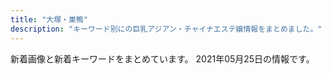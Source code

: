 ```yaml
---
title: "大塚・巣鴨"
description: "キーワード別にの巨乳アジアン・チャイナエステ嬢情報をまとめました。"
---
```


新着画像と新着キーワードをまとめています。
2021年05月25日の情報です。

<DmmAffiliateIns />
<KeywordTable
  shops={
    [
    {
        "img_links": [
            "http://arm-es.com/media/sites/13/2021/02/1612941410-5.jpg",
            "http://arm-es.com/media/sites/13/2021/02/1613544003-c19.jpg",
            "http://arm-es.com/media/sites/13/2021/03/1616658266-9AFA83A6-DA81-4A53-8BB7-573D97A63C23.jpeg",
            "http://arm-es.com/media/sites/13/2021/04/1620398909-1.jpg",
            "http://arm-es.com/media/sites/13/elementor/thumbs/1612941267-3-p2nc2n5t7zewrticxz9ywzit7kvvofo0z361k1m1ls.jpg",
            "http://arm-es.com/media/sites/13/elementor/thumbs/1612941284-4-p2nc3352g60s96v5co6mldhnb4p4bafgpa9apqyco0.jpg",
            "http://arm-es.com/media/sites/13/2021/03/1616658265-717B549D-EE02-4F25-9DF3-43649AB2785F.jpeg",
            "http://arm-es.com/media/sites/13/elementor/thumbs/1612941284-4-p2nc3351h2zivgvaybr7738yehmz4pgnh5hle19ku0.jpg",
            "http://arm-es.com/media/sites/13/elementor/thumbs/1614830040-A4F263E2-84CF-4064-849B-5F1D3A8962B7-p3pdykoker7f35d9jk8yis75bexrtphuaa8gl2e10g.jpeg",
            "http://arm-es.com/media/sites/13/elementor/thumbs/1612941250-2-p2nc276j0prrwq5q4xxvubba7e0huzxs0rb32mkypk.jpg",
            "http://arm-es.com/media/sites/13/2021/02/r2-1.jpg",
            "http://arm-es.com/media/sites/13/elementor/thumbs/1615907550-DE5AD401-0C44-4EC3-AB52-CB94A75B4D20-p4b3gedphkahsbf1rk9reb6hl6w950twbseooo34ps.jpeg",
            "http://arm-es.com/media/sites/13/2021/02/1612776477-top.jpg",
            "http://arm-es.com/media/sites/13/elementor/thumbs/1612941234-1-p2nc1s54yg8g4orez3va4pcllv4rmf8vutn0pww1b4.jpg",
            "http://arm-es.com/media/sites/13/elementor/thumbs/1620398909-1-p6tkxy0ltzgi90uyzgw6t8z0s28e1bsp25cklhd2g0.jpg",
            "http://arm-es.com/media/sites/13/elementor/thumbs/1612941410-5-p2nc6dkpe7hnic39qqy6x9d191f82kitxforuwdz20.jpg",
            "http://arm-es.com/media/sites/13/elementor/thumbs/1612941358-6-p2nc50p3itmqqm29o5tlblp2d044yb4sepriwieg1k.jpg",
            "http://arm-es.com/media/sites/13/elementor/thumbs/1612941267-3-p2nc2n5s8wdne3iijmujipa4axtqhup7qyec8bx9rs.jpg",
            "http://arm-es.com/media/sites/13/elementor/thumbs/1612941234-1-p2nc1s53zd76qyrkkrfuqf3wp82mfua2movbe779h4.jpg",
            "http://arm-es.com/media/sites/13/elementor/thumbs/1619432795-1-p6a48o8wfryoxtz2upg7drb5sqdut37uwnb0df4h40.jpg",
            "http://arm-es.com/media/sites/13/elementor/thumbs/1612941250-2-p2nc276jzst1ag5kjadb8ljz412n1kwl8w2sec9qjk.jpg",
            "http://arm-es.com/media/sites/13/2021/02/r1-1.jpg",
            "http://arm-es.com/media/sites/13/elementor/thumbs/1613538765-F562FBE7-D9D5-4A85-97B7-94AF100F9870-p2zdfc5no7l6u0mpugrrh7estz1rfzcbvcszv6b2cg.jpeg",
            "http://arm-es.com/media/sites/13/2021/02/1612779406-flash1.jpg",
            "http://arm-es.com/media/sites/13/2021/02/1612779404-flash.jpg"
        ],
        "url": "http://arm-es.com/",
        "keywords": {},
        "station": "JR\u99d2\u8fbc\u99c5\u6771\u53e3",
        "name": "\u30de\u30b7\u30e5\u30de\u30ed"
    },
    {
        "img_links": [],
        "name": "\u7652\u3057\u306e\u68ee",
        "url": "http://iyashinomori.oks.bz/",
        "keywords": {},
        "station": "JR\u99d2\u8fbc\u99c5\u5357\u53e3"
    },
    {
        "name": "\u3046\u3055\u304e",
        "img_links": [],
        "keywords": {},
        "station": "JR\u99d2\u8fbc\u99c5\u5317\u53e3",
        "url": "http://koukou.ests.co/"
    },
    {
        "keywords": {
            "86": 24,
            "C": 24,
            "83": 12,
            "D": 36,
            "84": 12,
            "87": 12
        },
        "url": "http://relaxation.ebb.jp/",
        "station": "JR\u99d2\u8fbc\u99c5\u5317\u53e3",
        "name": "\u7652\u51e6\uff5e\u30e6\u30c9\u30b3\u30ed\uff5e",
        "img_links": [
            "http://relaxation.ebb.jp/dozdLZQPkhPUwC2.png",
            "http://relaxation.ebb.jp/vis_theptframe.png",
            "http://relaxation.ebb.jp/2/uploadimg/1614080617.jpg",
            "http://relaxation.ebb.jp/2/uploadimg/1614080305.jpg",
            "http://relaxation.ebb.jp/2/uploadimg/1614080268.jpg",
            "http://relaxation.ebb.jp/int1.jpg",
            "http://relaxation.ebb.jp/2/uploadimg/1614080587.jpg",
            "http://relaxation.ebb.jp/2/uploadimg/1621840799.jpg",
            "http://relaxation.ebb.jp/int2.jpg",
            "http://relaxation.ebb.jp/2/uploadimg/1614080603.jpg",
            "http://relaxation.ebb.jp/2/uploadimg/1614080597.jpg",
            "http://relaxation.ebb.jp/int3.jpg",
            "http://relaxation.ebb.jp/2/uploadimg/1614080688.jpg",
            "http://relaxation.ebb.jp/2/uploadimg/1614080543.jpg",
            "http://relaxation.ebb.jp/2/uploadimg/1614080675.jpg",
            "http://relaxation.ebb.jp/2/uploadimg/1615986161.jpg",
            "http://relaxation.ebb.jp/2/uploadimg/1614080297.jpg"
        ]
    },
    {
        "url": "http://rinpa-awa.info/",
        "station": "JR\u5927\u585a\u99c5\u5317\u53e3",
        "img_links": [],
        "keywords": {},
        "name": "\u99a8-\u304b\u304a\u308a-"
    },
    {
        "url": "http://www.relax-luck.work/",
        "keywords": {},
        "img_links": [
            "http://www.relax-luck.work/images/news_t.jpg",
            "http://www.relax-luck.work/sp/images/tel.png",
            "http://www.relax-luck.work/sp/img/erika1.jpg",
            "http://www.relax-luck.work/images/4.jpg",
            "http://www.relax-luck.work/img/sizuka1.jpg",
            "http://www.relax-luck.work/sp/images/news.jpg",
            "http://www.relax-luck.work/sp/img/miho2.jpg",
            "http://www.relax-luck.work/images/sm.jpg",
            "http://www.relax-luck.work/img/siori1.jpg",
            "http://www.relax-luck.work/sp/img/erika2.jpg",
            "http://www.relax-luck.work/sp/staff/siori.jpg",
            "http://www.relax-luck.work/img/sizuka2.jpg",
            "http://www.relax-luck.work/img/erika2.jpg",
            "http://www.relax-luck.work/images/sys.png",
            "http://www.relax-luck.work/sp/staff/miho.jpg",
            "http://www.relax-luck.work/sp/img/siori2.jpg",
            "http://www.relax-luck.work/images/1.jpg",
            "http://www.relax-luck.work/sp/images/ta.png",
            "http://www.relax-luck.work/img/miho2.jpg",
            "http://www.relax-luck.work/img/erika1.jpg",
            "http://www.relax-luck.work/sp/images/ac1.jpg",
            "http://www.relax-luck.work/sp/menu/top.jpg",
            "http://www.relax-luck.work/sp/images/int2.png",
            "http://www.relax-luck.work/sp/staff/sizuka.jpg",
            "http://www.relax-luck.work/images/rec2.jpg",
            "http://www.relax-luck.work/images/interior_t.jpg",
            "http://www.relax-luck.work/images/staff_t.jpg",
            "http://www.relax-luck.work/sp/menu/staff.jpg",
            "http://www.relax-luck.work/sp/img/sizuka1.jpg",
            "http://www.relax-luck.work/images/int1.png",
            "http://www.relax-luck.work/sp/staff/erika.jpg",
            "http://www.relax-luck.work/sp/images/head.jpg",
            "http://www.relax-luck.work/sp/images/sys.png",
            "http://www.relax-luck.work/sp/img/miho1.jpg",
            "http://www.relax-luck.work/images/rec1.jpg",
            "http://www.relax-luck.work/images/ta.jpg",
            "http://www.relax-luck.work/sp/img/siori1.jpg",
            "http://www.relax-luck.work/sp/images/int1.png",
            "http://www.relax-luck.work/images/head.jpg",
            "http://www.relax-luck.work/images/tr.jpg",
            "http://www.relax-luck.work/images/int2.png",
            "http://www.relax-luck.work/sp/images/staff_t.jpg",
            "http://www.relax-luck.work/sp/images/rec1.jpg",
            "http://www.relax-luck.work/images/2.jpg",
            "http://www.relax-luck.work/sp/images/ac1.png",
            "http://www.relax-luck.work/sp/images/rec2.jpg",
            "http://www.relax-luck.work/images/3.jpg",
            "http://www.relax-luck.work/img/siori2.jpg",
            "http://www.relax-luck.work/sp/images/footer.jpg",
            "http://www.relax-luck.work/images/ac1.jpg",
            "http://www.relax-luck.work/sp/images/interior_t.jpg",
            "http://www.relax-luck.work/sp/img/sizuka2.jpg",
            "http://www.relax-luck.work/img/miho1.jpg"
        ],
        "name": "Relax Luck",
        "station": "JR\u5de3\u9d28\u99c5\u6b63\u9762\u53e3"
    },
    {
        "img_links": [
            "http://relax-orange.work/i/img/sta5.jpg",
            "http://relax-orange.work/i/img/acc.jpg",
            "http://relax-orange.work/img/sta3.jpg",
            "http://relax-orange.work/img/m6.png",
            "http://relax-orange.work/img/st1.jpg",
            "http://relax-orange.work/i/img/r3.jpg",
            "http://relax-orange.work/img/nos.jpg",
            "http://relax-orange.work/img/m50.png",
            "http://relax-orange.work/img/kanban.jpg",
            "http://relax-orange.work/img/st5.jpg",
            "http://relax-orange.work/i/img/kanban.jpg",
            "http://relax-orange.work/img/m2.png",
            "http://relax-orange.work/img/s3.jpg",
            "http://relax-orange.work/img/m5.png",
            "http://relax-orange.work/i/img/r2.jpg",
            "http://relax-orange.work/img/s5.jpg",
            "http://relax-orange.work/i/img/s5.jpg",
            "http://relax-orange.work/img/sta2.jpg",
            "http://relax-orange.work/img/m60.png",
            "http://relax-orange.work/img/sta5.jpg",
            "http://relax-orange.work/img/m30.png",
            "http://relax-orange.work/i/img/r1.jpg",
            "http://relax-orange.work/i/img/r4.jpg",
            "http://relax-orange.work/img/st2.jpg",
            "http://relax-orange.work/img/m4.png",
            "http://relax-orange.work/img/m1.png",
            "http://relax-orange.work/img/st3.jpg",
            "http://relax-orange.work/i/img/s2.jpg",
            "http://relax-orange.work/i/img/s1.jpg",
            "http://relax-orange.work/img/m20.png",
            "http://relax-orange.work/img/m3.png",
            "http://relax-orange.work/i/img/s3.jpg",
            "http://relax-orange.work/img/m40.png",
            "http://relax-orange.work/img/mobile-botton-0.png",
            "http://relax-orange.work/img/s1.jpg",
            "http://relax-orange.work/img/sta1.jpg",
            "http://relax-orange.work/img/s2.jpg"
        ],
        "name": "\u30aa\u30ec\u30f3\u30b8",
        "url": "http://relax-orange.work/",
        "keywords": {
            "85": 3,
            "86": 4,
            "C": 14,
            "88": 3,
            "87": 3,
            "D": 4,
            "E": 3
        },
        "station": "JR\u5de3\u9d28\u99c5\u5317\u53e3"
    },
    {
        "station": "JR\u5927\u585a\u99c5\u5357\u53e3",
        "img_links": [
            "https://rin-este.info/wp-content/themes/este/img/top-img03.png",
            "https://rin-este.info/wp-content/themes/este/img/call.png",
            "http://rin-este.info/wp-content/themes/este/img/4.jpg",
            "https://rin-este.info/wp-content/themes/este/img/top-img01.png",
            "https://rin-este.info/wp-content/themes/este/img/4.jpg",
            "http://rin-este.info/wp-content/themes/este/img/call.png",
            "https://rin-este.info/wp-content/themes/este/img/tel_header.png",
            "https://rin-este.info/wp-content/themes/este/img/2.jpg",
            "http://rin-este.info/wp-content/themes/este/img/top-img04.png",
            "http://rin-este.info/wp-content/themes/este/img/tel_footer.png",
            "http://rin-este.info/wp-content/themes/este/img/top-img01.png",
            "http://rin-este.info/wp-content/themes/este/img/top-img02.png",
            "https://rin-este.info/wp-content/uploads/2021/02/0000000000.jpg",
            "http://rin-este.info/wp-content/themes/este/img/top-img05.png",
            "https://rin-este.info/wp-content/uploads/2021/02/shaujsialskas.jpg",
            "https://rin-este.info/wp-content/themes/este/img/3.jpg",
            "https://rin-este.info/wp-content/uploads/2021/02/1saijojsaiosa.jpg",
            "http://rin-este.info/wp-content/themes/este/img/tel_header.png",
            "http://rin-este.info/wp-content/themes/este/img/1.jpg",
            "http://rin-este.info/wp-content/themes/este/img/2.jpg",
            "https://rin-este.info/wp-content/uploads/2021/02/3sjaioaoisaas.jpg",
            "https://rin-este.info/wp-content/themes/este/img/top-img05.png",
            "https://rin-este.info/wp-content/themes/este/img/top-img02.png",
            "https://rin-este.info/wp-content/uploads/2021/02/sajioaioaa1.jpg",
            "https://rin-este.info/wp-content/uploads/2021/02/jsioaioasoai.jpg",
            "http://rin-este.info/wp-content/themes/este/img/3.jpg",
            "https://rin-este.info/wp-content/themes/este/img/tel_footer.png",
            "https://rin-este.info/wp-content/uploads/2021/02/00002101021.jpg",
            "https://rin-este.info/wp-content/themes/este/img/1.jpg",
            "https://rin-este.info/wp-content/themes/este/img/top-img04.png",
            "https://rin-este.info/wp-content/uploads/2021/02/0006.jpg"
        ],
        "name": "\u51db\u82b1 \u308a\u3093\u304b",
        "keywords": {
            "D": 20,
            "E": 14,
            "F": 4,
            "\u30bb\u30af\u30b7\u30fc": 2
        },
        "url": "http://rin-este.info/"
    },
    {
        "img_links": [
            "http://www.ko-story.com/css/osusume-011.jpg",
            "http://www.ko-story.com/css/staff/staff-012-a.jpg",
            "http://www.ko-story.com/css/osusume-00014a.jpg",
            "http://www.ko-story.com/css/staff/staff-0014-a.jpg",
            "http://www.ko-story.com/css/main-staff03.jpg",
            "http://www.ko-story.com/css/nav/nav-006.jpg",
            "http://www.ko-story.com/css/staff/staff-0013-b.jpg",
            "http://www.ko-story.com/css/nav/nav-002.jpg",
            "http://www.ko-story.com/css/nav/nav-001.jpg",
            "http://www.ko-story.com/css/nav/nav-005.jpg",
            "http://www.ko-story.com/css/staff/staff-010-b.jpg",
            "http://www.ko-story.com/css/top01-left02.jpg",
            "http://www.ko-story.com/css/staff/staff-0013-a.jpg",
            "http://www.ko-story.com/css/nav/nav-004.jpg",
            "http://www.ko-story.com/css/main-girl02.png",
            "http://www.ko-story.com/css/main-staff01.jpg",
            "http://www.ko-story.com/css/nav/nav-003.jpg",
            "http://www.ko-story.com/css/top01-left01.png",
            "http://www.ko-story.com/css/head-change.jpg",
            "http://www.ko-story.com/css/osusume-013.jpg",
            "http://www.ko-story.com/css/tel01.png",
            "http://www.ko-story.com/css/staff/staff-010-a.jpg",
            "http://www.ko-story.com/css/top01-left03.jpg",
            "http://www.ko-story.com/css/nav/nav-007.jpg",
            "http://www.ko-story.com/css/staff/staff-012-b.jpg",
            "http://www.ko-story.com/css/staff/staff-0014-b.jpg"
        ],
        "url": "http://www.ko-story.com/",
        "station": "JR\u99d2\u8fbc\u99c5\u5357\u53e3",
        "name": "\u30b9\u30c8\u30fc\u30ea\u30fc",
        "keywords": {
            "89": 2,
            "D": 8,
            "88": 6
        }
    },
    {
        "name": "\u3066\u3082\u307f\u3084",
        "station": "JR\u99d2\u8fbc\u99c5\u6771\u53e3",
        "keywords": {},
        "img_links": [],
        "url": "http://ko-relax.info/"
    },
    {
        "name": "\u604b",
        "img_links": [
            "https://koi-relax.tokyo/wp-content/uploads/2021/03/ui2yt1fg.jpg",
            "https://koi-relax.tokyo/wp-content/uploads/2021/05/2187ty.jpg",
            "https://koi-relax.tokyo/wp-content/themes/este/img/4.jpg",
            "https://koi-relax.tokyo/wp-content/themes/este/img/top-img01a.png",
            "https://koi-relax.tokyo/wp-content/uploads/2021/03/987syatdf.jpg",
            "https://koi-relax.tokyo/wp-content/themes/este/img/2.jpg",
            "https://koi-relax.tokyo/wp-content/themes/este/img/tel_footer.png",
            "https://koi-relax.tokyo/wp-content/themes/este/img/3.jpg",
            "https://koi-relax.tokyo/wp-content/uploads/2021/05/90829716ty.jpg",
            "https://koi-relax.tokyo/wp-content/themes/este/img/top-img03.png",
            "https://koi-relax.tokyo/wp-content/uploads/2021/03/iuygfas.jpg",
            "https://koi-relax.tokyo/wp-content/themes/este/img/top-img02b.png",
            "https://koi-relax.tokyo/wp-content/themes/este/img/1.jpg",
            "https://koi-relax.tokyo/wp-content/uploads/2021/05/98726151.jpg",
            "https://koi-relax.tokyo/wp-content/themes/este/img/top-img01b.png",
            "https://koi-relax.tokyo/wp-content/themes/este/img/call.png",
            "https://koi-relax.tokyo/wp-content/themes/este/img/tel_header.png"
        ],
        "url": "https://koi-relax.tokyo/",
        "station": "JR\u5de3\u9d28\u99c5",
        "keywords": {
            "\u30c0\u30a4\u30ca\u30de\u30a4\u30c8": 3,
            "\u30bb\u30af\u30b7\u30fc": 3,
            "F": 4,
            "D": 11
        }
    },
    {
        "img_links": [
            "http://mermaid.tyo.ac/photos/sites/9/2020/07/2020070504013051.jpg",
            "http://mermaid.tyo.ac/images/themes/blue/s_pickup.png",
            "http://mermaid.tyo.ac/photos/sites/9/2021/04/2021040810220626.jpg",
            "http://mermaid.tyo.ac/images/room1.jpg",
            "http://mermaid.tyo.ac/images/room4.jpg",
            "http://mermaid.tyo.ac/photos/sites/9/2020/07/2020070504013325.jpg",
            "http://mermaid.tyo.ac/images/room2.jpg",
            "http://mermaid.tyo.ac/images/themes/blue/line.png",
            "http://mermaid.tyo.ac/photos/sites/9/2020/07/2020070504013943.jpg",
            "http://mermaid.tyo.ac/images/themes/blue/no2.png",
            "http://mermaid.tyo.ac/photos/sites/9/2020/07/202007050401424.jpg",
            "http://mermaid.tyo.ac/images/themes/blue/s_newface.png",
            "http://mermaid.tyo.ac/images/themes/blue/s_staff.png",
            "http://mermaid.tyo.ac/images/themes/blue/s_ranking.png",
            "http://mermaid.tyo.ac/images/themes/blue/s_link.png",
            "http://mermaid.tyo.ac/photos/sites/9/2021/04/2021040810550977.jpg",
            "http://mermaid.tyo.ac/images/themes/blue/s_zysx.png",
            "http://mermaid.tyo.ac/photos/sites/9/2020/07/2020070504014544.jpg",
            "http://mermaid.tyo.ac/photos/sites/9/2020/07/2020070504012859.jpg",
            "http://mermaid.tyo.ac/photos/sites/9/2021/04/2021040810545454.jpg",
            "http://mermaid.tyo.ac/photos/sites/9/2021/04/2021040810550096.jpg",
            "http://mermaid.tyo.ac/photos/sites/9/2020/07/2020070504014156.jpg",
            "http://mermaid.tyo.ac/photos/sites/9/2020/07/2020070504013573.jpg",
            "http://mermaid.tyo.ac/photos/sites/9/2020/07/2020070504013841.jpg",
            "http://mermaid.tyo.ac/images/room3.jpg",
            "http://mermaid.tyo.ac/photos/sites/9/2020/07/2020070504012584.jpg",
            "http://mermaid.tyo.ac/photos/sites/9/2020/07/2020070504014471.jpg",
            "http://mermaid.tyo.ac/photos/sites/9/2020/07/2020070504014629.jpg",
            "http://mermaid.tyo.ac/images/themes/blue/mobile.jpg",
            "http://mermaid.tyo.ac/photos/sites/9/2020/07/2020070504013113.jpg",
            "http://mermaid.tyo.ac/photos/sites/9/2020/07/2020070504013427.jpg",
            "http://mermaid.tyo.ac/images/themes/blue/s_news.png",
            "http://mermaid.tyo.ac/images/themes/blue/r3.jpg",
            "http://mermaid.tyo.ac/images/themes/blue/no1.png"
        ],
        "station": "\u897f\u5de3\u9d28\u99c5A3\u53e3",
        "name": "RelaCute no.1\u30fb\u30ea\u30e9\u30ad\u30e5\u30fc\u30c8 no.1",
        "keywords": {
            "85": 10,
            "E": 4,
            "86": 16,
            "D": 26,
            "87": 3,
            "C": 18,
            "83": 4
        },
        "url": "http://mermaid.tyo.ac/"
    },
    {
        "url": "https://sakura.aoaoeo.com/",
        "img_links": [],
        "keywords": {},
        "name": "SAKURA \u30ea\u30e9\u30af\u30bc\u30fc\u30b7\u30e7\u30f3",
        "station": "JR\u5927\u585a\u99c5\u5317\u53e3"
    },
    {
        "station": "JR\u5927\u585a\u99c5\u5317\u53e3",
        "url": "https://townnet.ne.jp/myondon/",
        "name": "\u660e\u6d1e",
        "img_links": [
            "https://townnet.ne.jp/myondon/top/view/img/v_06.jpg",
            "https://townnet.ne.jp/myondon/img/img_02.jpg",
            "https://townnet.ne.jp/myondon/top/view/img/v_04.jpg",
            "https://townnet.ne.jp/myondon/top/staff/img/kaori.jpg",
            "https://townnet.ne.jp/myondon/top/view/img/v_05.jpg",
            "https://townnet.ne.jp/myondon/top/view/img/s_04.jpg",
            "https://townnet.ne.jp/myondon/top/system/img/net.jpg",
            "https://townnet.ne.jp/myondon/top/view/img/s_07.jpg",
            "https://townnet.ne.jp/myondon/top/staff/img/hal.jpg",
            "https://townnet.ne.jp/myondon/top/img/net1.jpg",
            "https://townnet.ne.jp/myondon/top/system/img/price.jpg",
            "https://townnet.ne.jp/myondon/top/view/img/v_02.jpg",
            "https://townnet.ne.jp/myondon/top/img/information.jpg",
            "https://townnet.ne.jp/myondon/top/staff/img/kaori_1.jpg",
            "https://townnet.ne.jp/myondon/top/staff/img/mari.jpg",
            "https://townnet.ne.jp/myondon/top/view/img/v_03.jpg",
            "https://townnet.ne.jp/myondon/top/view/img/s_05.jpg",
            "https://townnet.ne.jp/myondon/top/access/img/kanban.jpg",
            "https://townnet.ne.jp/myondon/top/view/img/v_07.jpg",
            "https://townnet.ne.jp/myondon/top/view/img/s_08.jpg",
            "https://townnet.ne.jp/myondon/top/view/img/s_02.jpg",
            "https://townnet.ne.jp/myondon/top/view/img/s_01.jpg",
            "https://townnet.ne.jp/myondon/top/view/img/s_12.jpg",
            "https://townnet.ne.jp/myondon/top/staff/img/aya.jpg",
            "https://townnet.ne.jp/myondon/top/view/img/s_11.jpg",
            "https://townnet.ne.jp/myondon/top/staff/img/g_4681.jpg",
            "https://townnet.ne.jp/myondon/top/staff/img/bb.jpg",
            "https://townnet.ne.jp/myondon/top/view/img/v_08.jpg",
            "https://townnet.ne.jp/myondon/top/view/img/s_10.jpg",
            "https://townnet.ne.jp/myondon/top/view/img/s_06.jpg",
            "https://townnet.ne.jp/myondon/top/staff/img/g_6576.jpg",
            "https://townnet.ne.jp/myondon/top/view/img/v_01.jpg",
            "https://townnet.ne.jp/myondon/top/view/img/s_09.jpg",
            "https://townnet.ne.jp/myondon/top/view/img/s_03.jpg"
        ],
        "keywords": {}
    },
    {
        "keywords": {
            "D": 9,
            "C": 10
        },
        "name": "\u304a\u304b\u3048\u308a",
        "station": "JR\u5927\u585a\u99c5\u5357\u53e3",
        "img_links": [
            "http://alinse.xyz/uploads/210519/1-21051Z95534935.jpg",
            "http://alinse.xyz/uploads/210429/1-210429133604H5.jpg",
            "http://alinse.xyz/picture/4.jpg",
            "http://alinse.xyz/uploads/210519/1-21051Z9520c53.jpg",
            "http://alinse.xyz/picture/top-img01.png",
            "http://alinse.xyz/uploads/210429/1-210429133010c7.jpg",
            "http://alinse.xyz/picture/3.jpg",
            "http://alinse.xyz/picture/top-img10.jpg",
            "http://alinse.xyz/picture/1.jpg",
            "http://alinse.xyz/uploads/210507/1-21050F9341W95.jpg",
            "http://alinse.xyz/uploads/210519/1-21051Z954121X.jpg",
            "http://alinse.xyz/uploads/210429/1-21042913354GB.jpg",
            "http://alinse.xyz/uploads/210429/1-210429133216458.jpg",
            "http://alinse.xyz/uploads/210429/1-2104291331509C.jpg",
            "http://alinse.xyz/uploads/210519/1-21051Z95156419.jpg",
            "http://alinse.xyz/uploads/210429/1-210429133414623.jpg",
            "http://alinse.xyz/picture/tel.png",
            "http://alinse.xyz/picture/call.png",
            "http://alinse.xyz/uploads/210429/1-210429133024236.jpg",
            "http://alinse.xyz/uploads/210519/1-21051Z95402Q6.jpg",
            "http://alinse.xyz/uploads/210507/1-21050F93430460.jpg",
            "http://alinse.xyz/uploads/210519/1-21051Z95522101.jpg",
            "http://alinse.xyz/picture/2.jpg",
            "http://alinse.xyz/uploads/210429/1-21042913342U49.jpg"
        ],
        "url": "http://alinse.xyz/"
    },
    {
        "name": "COCOSHIA",
        "img_links": [
            "http://hi-msg.com/cocoshia/images/an_2_01.jpg",
            "http://hi-msg.com/cocoshia/images/qr.jpg",
            "http://hi-msg.com/cocoshia/images/an_1_02.jpg",
            "http://hi-msg.com/cocoshia/images/r1.jpg",
            "http://hi-msg.com/cocoshia/images/an_4_02.jpg",
            "http://hi-msg.com/cocoshia/images/slider/slide1.png",
            "http://hi-msg.com/cocoshia/images/an_3_01.jpg",
            "http://hi-msg.com/cocoshia/images/staff_images/st4.jpg",
            "http://hi-msg.com/cocoshia/images/an_1_01.jpg",
            "http://hi-msg.com/cocoshia/images/staff_images/st1.jpg",
            "http://hi-msg.com/cocoshia/images/an_3_02.jpg",
            "http://hi-msg.com/cocoshia/images/staff_images/st3.jpg",
            "http://hi-msg.com/cocoshia/images/slider/slide1s.png",
            "http://hi-msg.com/cocoshia/images/staff_images/st2.jpg",
            "http://hi-msg.com/cocoshia/images/eve.png",
            "http://hi-msg.com/cocoshia/images/an_4_01.jpg",
            "http://hi-msg.com/cocoshia/images/an_5_02.jpg",
            "http://hi-msg.com/cocoshia/images/slider/slide2s.png",
            "http://hi-msg.com/cocoshia/images/an_2_02.jpg",
            "http://hi-msg.com/cocoshia/images/index-1.jpg",
            "http://hi-msg.com/cocoshia/images/an_6_01.jpg",
            "http://hi-msg.com/cocoshia/images/slider/slide3.png",
            "http://hi-msg.com/cocoshia/images/sys1.jpg",
            "http://hi-msg.com/cocoshia/images/slider/slide2.png",
            "http://hi-msg.com/cocoshia/images/an_5_01.jpg",
            "http://hi-msg.com/cocoshia/images/fbb.jpg",
            "http://hi-msg.com/cocoshia/images/index_01.jpg",
            "http://hi-msg.com/cocoshia/images/r4.jpg",
            "http://hi-msg.com/cocoshia/images/an_6_02.jpg",
            "http://hi-msg.com/cocoshia/images/slider/slide3s.png",
            "http://hi-msg.com/cocoshia/images/r2.jpg",
            "http://hi-msg.com/cocoshia/images/staff_images/sl.png",
            "http://hi-msg.com/cocoshia/images/r3.jpg",
            "http://hi-msg.com/cocoshia/images/index-2.jpg"
        ],
        "url": "http://hi-msg.com/cocoshia/",
        "station": "JR\u5927\u585a\u99c5\u5317\u53e3",
        "keywords": {
            "87": 7,
            "86": 14,
            "E": 7
        }
    }
]
}
/>
<DmmAffiliateScript />
